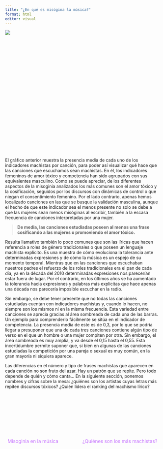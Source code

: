 ```yaml
---
title: "¿En qué es misógina la música?"
format: html
editor: visual
---
```


:::: column-body
::: {#datawrapper-vis-N8nq5 style="min-height:400px"}
```{=html}
<script type="text/javascript" defer src="https://datawrapper.dwcdn.net/N8nq5/embed.js" charset="utf-8" data-target="#datawrapper-vis-N8nq5"></script>
```

<noscript><img src="https://datawrapper.dwcdn.net/N8nq5/full.png"/></noscript>
:::
::::

El gráfico anterior muestra la presencia media de cada uno de los indicadores machistas por canción, para poder así visualizar qué hace que las canciones que escuchamos sean machistas. En él, los indicadores femeninos de amor tóxico y competencia han sido agrupados con sus equivalentes masculino. Como se puede apreciar, de los diferentes aspectos de la misoginia analizados los más comunes son el amor tóxico y la cosificación, seguidos por los discursos con dinámicas de control o que niegan el consentimiento femenino. Por el lado contrario, apenas hemos localizado canciones en las que se busque la validación masculina, aunque el hecho de que este indicador sea el menos presente no solo se debe a que las mujeres sean menos misóginas al escribir, también a la escasa frecuencia de canciones interpretadas por una mujer.

> **De media, las canciones estudiadas poseen al menos una frase cosificando a las mujeres o promoviendo el amor tóxico.**

Resulta llamativo también lo poco comunes que son las líricas que hacen referencia a roles de género tradicionales o que poseen un lenguaje machista explícito. Es una muestra de cómo evoluciona la tolerancia ante determinadas expresiones y de cómo la música es un espejo de su momento temporal. Mientras que en las canciones que escuchaban nuestros padres el refuerzo de los roles tradicionales era el pan de cada día, ya en la década del 2010 determinadas expresiones nos parecerían estar fuera de lugar. Por el contrario, en los últimos años se ha aumentado la tolerancia hacia expresiones y palabras más explicitas que hace apenas una década nos parecería imposible escuchar en la radio.

Sin embargo, se debe tener presente que no todas las canciones estudiadas cuentan con indicadores machistas y, cuando lo hacen, no siempre son los mismos ni en la misma frecuencia. Esta variedad entre canciones se aprecia gracias al área sombreada de cada una de las barras. Un ejemplo para comprenderlo fácilmente se sitúa en el indicador de competencia. La presencia media de este es de 0,3, por lo que se podría llegar a presuponer que una de cada tres canciones contiene algún tipo de verso en el que un hombre o una mujer compiten por otra. Sin embargo, el área sombreada es muy amplia, y va desde el 0,15 hasta el 0,55. Esta incertidumbre permite suponer que, si bien en algunas de las canciones estudiadas la competición por una pareja o sexual es muy común, en la gran mayoría ni siquiera aparece.

Las diferencias en el número y tipo de frases machistas que aparecen en cada canción no son fruto del azar. Hay un patrón que se repite. Pero todo depende de quién y cómo canta… En la siguiente sección, ponemos nombres y cifras sobre la mesa: ¿quiénes son los artistas cuyas letras más repiten discursos tóxicos? ¿Quién lidera el ranking del machismo lírico?

<br><br>

<br><br>

<!-- BOTONES Y AUDIO -->

::: {style="display: flex; justify-content: space-between; align-items: center; margin-top: 3rem; font-size: 1.1em;"}
<!-- Enlace anterior -->

<a href="index.qmd" style="color: #C674FF; text-decoration: none;"> <i class="fa-solid fa-backward-step" style="margin-right: 8px;"></i> Misoginia en la música </a>

<!-- Botón central: play/pause -->

<a href="#" id="play-pause-button" style="color: #C674FF; text-decoration: none;"> <i id="play-icon" class="fa-solid fa-play" style="font-size: 2em;"></i> </a>

<!-- Enlace siguiente -->

<a href="cantantes-mas-machistas.qmd" style="color: #C674FF; text-decoration: none;"> ¿Quiénes son los más machistas? <i class="fa-solid fa-forward-step" style="margin-left: 8px;"></i> </a>
:::

<!-- AUDIO INVISIBLE -->

<audio id="music-player" style="display:none;">

</audio>

```{=html}
<script>
  const audioFiles = [
    "audio/audio1.mp3",
    "audio/audio2.mp3",
    "audio/audio3.mp3",
    "audio/audio4.mp3",
    "audio/audio5.mp3",
    "audio/audio6.mp3",
    "audio/audio7.mp3",
    "audio/audio8.mp3",
    "audio/audio9.mp3",
    "audio/audio10.mp3"
  ];

  let currentAudio = new Audio();
  let lastIndex = -1; // Para recordar el índice anterior
  const playIcon = document.getElementById("play-icon");
  const playButton = document.getElementById("play-pause-button");

  // Función para obtener un índice diferente al anterior
  function getNewRandomIndex() {
    let newIndex;
    do {
      newIndex = Math.floor(Math.random() * audioFiles.length);
    } while (newIndex === lastIndex && audioFiles.length > 1);
    lastIndex = newIndex;
    return newIndex;
  }

  // Función para cargar y reproducir nuevo audio
  function playRandomAudio() {
    const newIndex = getNewRandomIndex();
    currentAudio.src = audioFiles[newIndex];
    currentAudio.play();
  }

  // Evento para cuando se acaba una pista
  currentAudio.addEventListener("ended", () => {
    playRandomAudio();
  });

  // Control del botón play/pause
  playButton.addEventListener("click", function (e) {
    e.preventDefault();

    if (currentAudio.paused || currentAudio.ended) {
      playIcon.classList.remove("fa-play");
      playIcon.classList.add("fa-pause");
      if (!currentAudio.src || currentAudio.ended) {
        playRandomAudio();
      } else {
        currentAudio.play();
      }
    } else {
      currentAudio.pause();
      playIcon.classList.remove("fa-pause");
      playIcon.classList.add("fa-play");
    }
  });
</script>
```
